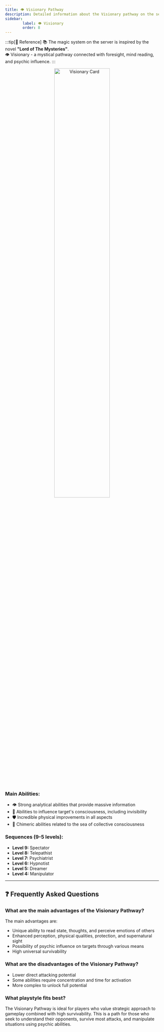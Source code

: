 ```yaml
---
title: 👁️ Visionary Pathway
description: Detailed information about the Visionary pathway on the server
sidebar:
        label: 👁️ Visionary
        order: 8
---
```


:::tip[📖 Reference]
📚 The magic system on the server is inspired by the novel **"Lord of The Mysteries"**.<br/>
👁️ Visionary - a mystical pathway connected with foresight, mind reading, and psychic influence.
:::

<p align="center">
    <img
        src={card.src}
        width="60%"
        alt="Visionary Card"
    />
</p>

### Main Abilities:
- 👁️ Strong analytical abilities that provide massive information
- 🧠 Abilities to influence target's consciousness, including invisibility
- 🛡️ Incredible physical improvements in all aspects
- 🌌 Chimeric abilities related to the sea of collective consciousness

### Sequences (9-5 levels):

- **Level 9:** Spectator
- **Level 8:** Telepathist
- **Level 7:** Psychiatrist
- **Level 6:** Hypnotist
- **Level 5:** Dreamer
- **Level 4:** Manipulator
---

## ❓ Frequently Asked Questions

### What are the main advantages of the Visionary Pathway?
The main advantages are:
- Unique ability to read state, thoughts, and perceive emotions of others
- Enhanced perception, physical qualities, protection, and supernatural sight
- Possibility of psychic influence on targets through various means
- High universal survivability

### What are the disadvantages of the Visionary Pathway?
- Lower direct attacking potential
- Some abilities require concentration and time for activation
- More complex to unlock full potential

### What playstyle fits best?
The Visionary Pathway is ideal for players who value strategic approach to gameplay combined with high survivability. This is a path for those who seek to understand their opponents, survive most attacks, and manipulate situations using psychic abilities.